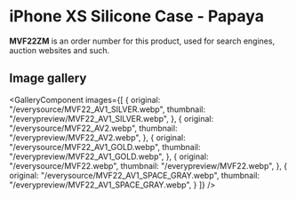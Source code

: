 
# iPhone XS Silicone Case - Papaya

<Callout type='info' emoji='👉🏻'>**MVF22ZM** is an order number for this product, used for search engines, auction websites and such.</Callout>

## Image gallery

<GalleryComponent
    images={[
      {
        original: "/everysource/MVF22_AV1_SILVER.webp",
        thumbnail: "/everypreview/MVF22_AV1_SILVER.webp",
      },
      {
        original: "/everysource/MVF22_AV2.webp",
        thumbnail: "/everypreview/MVF22_AV2.webp",
      },
      {
        original: "/everysource/MVF22_AV1_GOLD.webp",
        thumbnail: "/everypreview/MVF22_AV1_GOLD.webp",
      },
      {
        original: "/everysource/MVF22.webp",
        thumbnail: "/everypreview/MVF22.webp",
      },
      {
        original: "/everysource/MVF22_AV1_SPACE_GRAY.webp",
        thumbnail: "/everypreview/MVF22_AV1_SPACE_GRAY.webp",
      }
    ]}
  />
